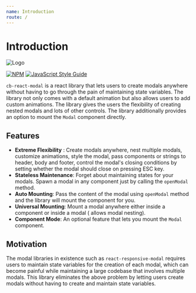 ```yaml
---
name: Introduction
route: /
---
```


# Introduction

![Logo](modal.png)

[![NPM](https://img.shields.io/npm/v/cb-react-modal.svg)](https://www.npmjs.com/package/cb-react-modal) [![JavaScript Style Guide](https://img.shields.io/badge/code_style-standard-brightgreen.svg)](https://standardjs.com)

`cb-react-modal` is a react library that lets users to create modals anywhere without having to go through the pain of maintaining state variables. The library not only comes with a default animation but also allows users to add custom animations. The library gives the users the flexibility of creating nested modals and lots of other controls. The library additionally provides an option to mount the `Modal` component directly. 

## Features

- **Extreme Flexibility** : Create modals anywhere, nest multiple modals, customize animations, style the modal, pass components or strings to header, body and footer, control the modal's closing conditions by setting whether the modal should close on pressing ESC key.
- **Stateless Maintenance**: Forget about maintaining states for your modals. Spawn a modal in any component just by calling the `openModal` method.
- **Auto Mounting**: Pass the content of the modal using `openModal` method and the library will mount the component for you.
- **Universal Mounting**: Mount a modal anywhere either inside a component or inside a modal ( allows modal nesting).
- **Component Mode**: An optional feature that lets you mount the `Modal` component.

## Motivation

The modal libraries in existence such as `react-responsive-modal` requires users to maintain state variables for the creation of each modal, which can become painful while maintaining a large codebase that involves multiple modals. This library eliminates the above problem by letting users create modals without having to create and maintain state variables.